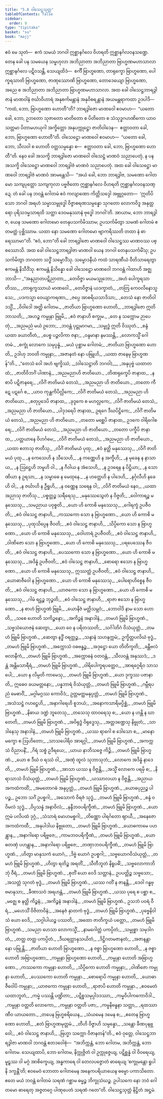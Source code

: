```yaml
---
title: "5.8 ဝါသေဋ္ဌသုတ္တ"
tableOfContents: false
sidebar:
  order: 9
type: "tipitaka"
basket: "su"
book: "majj"
---
```



<DynamicBreadcrumb />

<Division number="454" book="majj">

<Paragraph number="1398" book="majj">
ဧဝံ မေ သုတံ—  ဧကံ သမယံ ဘဂဝါ ဣစ္ဆာနင်္ဂလေ ဝိဟရတိ ဣစ္ဆာနင်္ဂလဝနသဏ္ဍေ. တေန ခေါ ပန သမယေန သမ္ဗဟုလာ အဘိညာတာ အဘိညာတာ ဗြာဟ္မဏမဟာသာလာ ဣစ္ဆာနင်္ဂလေ ပဋိဝသန္တိ, သေယျထိဒံ—  စင်္ကီ ဗြာဟ္မဏော, တာရုက္ခော ဗြာဟ္မဏော, ပေါက္ခရသာတိ ဗြာဟ္မဏော, ဇာဏုဿောဏိ ဗြာဟ္မဏော, တောဒေယျော ဗြာဟ္မဏော, အညေ စ အဘိညာတာ အဘိညာတာ ဗြာဟ္မဏမဟာသာလာ. အထ ခေါ ဝါသေဋ္ဌဘာရဒွါဇာနံ မာဏဝါနံ ဇင်္ဃာဝိဟာရံ အနုစင်္ကမန္တာနံ အနုဝိစရန္တာနံ အယမန္တရာကထာ ဥဒပါဒိ—  “ကထံ, ဘော, ဗြာဟ္မဏော ဟောတီ”တိ?
</Paragraph>

<Paragraph number="1399" book="majj">
ဘာရဒွါဇော မာဏဝေါ ဧဝမာဟ—  “ယတော ခေါ, ဘော, ဥဘတော သုဇာတော မာတိတော စ ပိတိတော စ သံသုဒ္ဓဂဟဏိကော ယာဝ သတ္တမာ ပိတာမဟယုဂါ အက္ခိတ္တော အနုပက္ကုဋ္ဌော ဇာတိဝါဒေန—  ဧတ္တာဝတာ ခေါ, ဘော, ဗြာဟ္မဏော ဟောတီ”တိ.
</Paragraph>

<Paragraph number="1400" book="majj">
ဝါသေဋ္ဌော မာဏဝေါ ဧဝမာဟ—  “ယတော ခေါ, ဘော, သီလဝါ စ ဟောတိ ဝတ္တသမ္ပန္နော စ—  ဧတ္တာဝတာ ခေါ, ဘော, ဗြာဟ္မဏော ဟောတီ”တိ. နေဝ ခေါ အသက္ခိ ဘာရဒွါဇော မာဏဝေါ ဝါသေဋ္ဌံ မာဏဝံ သညာပေတုံ, န ပန အသက္ခိ ဝါသေဋ္ဌော မာဏဝေါ ဘာရဒွါဇံ မာဏဝံ သညာပေတုံ.
</Paragraph>

<Paragraph number="1401" book="majj">
အထ ခေါ ဝါသေဋ္ဌော မာဏဝေါ ဘာရဒွါဇံ မာဏဝံ အာမန္တေသိ—  “အယံ ခေါ, ဘော ဘာရဒွါဇ, သမဏော ဂေါတမော သကျပုတ္တော သကျကုလာ ပဗ္ဗဇိတော ဣစ္ဆာနင်္ဂလေ ဝိဟရတိ ဣစ္ဆာနင်္ဂလဝနသဏ္ဍေ. တံ ခေါ ပန ဘဝန္တံ ဂေါတမံ ဧဝံ ကလျာဏော ကိတ္တိသဒ္ဒေါ အဗ္ဘုဂ္ဂတော—  ‘ဣတိပိ သော ဘဂဝါ အရဟံ သမ္မာသမ္ဗုဒ္ဓေါ ဝိဇ္ဇာစရဏသမ္ပန္နော သုဂတော လောကဝိဒူ အနုတ္တရော ပုရိသဒမ္မသာရထိ သတ္ထာ ဒေဝမနုဿာနံ ဗုဒ္ဓေါ ဘဂဝါ’တိ. အာယာမ, ဘော ဘာရဒွါဇ, ယေန သမဏော ဂေါတမော တေနုပသင်္ကမိဿာမ; ဥပသင်္ကမိတွာ သမဏံ ဂေါတမံ ဧတမတ္ထံ ပုစ္ဆိဿာမ. ယထာ နော သမဏော ဂေါတမော ဗျာကရိဿတိ တထာ နံ ဓာရေဿာမာ”တိ. “ဧဝံ, ဘော”တိ ခေါ ဘာရဒွါဇော မာဏဝေါ ဝါသေဋ္ဌဿ မာဏဝဿ ပစ္စဿောသိ.
</Paragraph>

</Division>
<Division number="455" book="majj">

<Paragraph number="1402" book="majj">
အထ ခေါ ဝါသေဋ္ဌဘာရဒွါဇာ မာဏဝါ ယေန ဘဂဝါ တေနုပသင်္ကမိံသု; ဥပသင်္ကမိတွာ ဘဂဝတာ သဒ္ဓိံ သမ္မောဒိံသု. သမ္မောဒနီယံ ကထံ သာရဏီယံ ဝီတိသာရေတွာ ဧကမန္တံ နိသီဒိံသု. ဧကမန္တံ နိသိန္နော ခေါ ဝါသေဋ္ဌော မာဏဝေါ ဘဂဝန္တံ ဂါထာဟိ အဇ္ဈဘာသိ—
</Paragraph>

<Paragraph number="1403" type="verses" book="majj">
_“အနုညာတပဋိညာတာ,_  
_တေဝိဇ္ဇာ မယမသ္မုဘော;_  
_အဟံ ပေါက္ခရသာတိဿ,_  
_တာရုက္ခဿာယံ မာဏဝေါ._  

</Paragraph>

<Paragraph number="1404" type="verses" book="majj">
_တေဝိဇ္ဇာနံ ယဒက္ခာတံ,_  
_တတြ ကေဝလိနောသ္မသေ;_  
_ပဒကသ္မာ ဝေယျာကရဏာ,_  
_ဇပ္ပေ အာစရိယသာဒိသာ;_  
_တေသံ နော ဇာတိဝါဒသ္မိံ,_  
_ဝိဝါဒေါ အတ္ထိ ဂေါတမ._  

</Paragraph>

<Paragraph number="1405" type="verses" book="majj">
_ဇာတိယာ ဗြာဟ္မဏော ဟောတိ,_  
_ဘာရဒွါဇော ဣတိ ဘာသတိ;_  
_အဟဉ္စ ကမ္မုနာ ဗြူမိ,_  
_ဧဝံ ဇာနာဟိ စက္ခုမ._  

</Paragraph>

<Paragraph number="1406" type="verses" book="majj">
_တေ န သက္ကောမ ဉာပေတုံ,_  
_အညမညံ မယံ ဥဘော;_  
_ဘဝန္တံ ပုဋ္ဌုမာဂမာ,_  
_သမ္ဗုဒ္ဓံ ဣတိ ဝိဿုတံ._  

</Paragraph>

<Paragraph number="1407" type="verses" book="majj">
_စန္ဒံ ယထာ ခယာတီတံ,_  
_ပေစ္စ ပဉ္ဇလိကာ ဇနာ;_  
_ဝန္ဒမာနာ နမဿန္တိ,_  
_လောကသ္မိံ ဂေါတမံ._  

</Paragraph>

<Paragraph number="1408" type="verses" book="majj">
_စက္ခုံ လောကေ သမုပ္ပန္နံ,_  
_မယံ ပုစ္ဆာမ ဂေါတမံ;_  
_ဇာတိယာ ဗြာဟ္မဏော ဟောတိ,_  
ဥဒါဟု ဘဝတိ ကမ္မုနာ;_  
_အဇာနတံ နော ပဗြူဟိ,_  
_ယထာ ဇာနေမု ဗြာဟ္မဏန်”တိ._  

</Paragraph>

</Division>
<Division number="456" book="majj">

<Paragraph number="1409" type="verses" book="majj">
_“တေသံ ဝေါ အဟံ ဗျက္ခိဿံ, __(ဝါသေဋ္ဌာတိ ဘဂဝါ)___  
_အနုပုဗ္ဗံ ယထာတထံ;_  
_ဇာတိဝိဘင်္ဂံ ပါဏာနံ,_  
_အညမညာဟိ ဇာတိယော._  

</Paragraph>

<Paragraph number="1410" type="verses" book="majj">
_တိဏရုက္ခေပိ ဇာနာထ,_  
_န စာပိ ပဋိဇာနရေ;_  
_လိင်္ဂံ ဇာတိမယံ တေသံ,_  
_အညမညာ ဟိ ဇာတိယော._  

</Paragraph>

<Paragraph number="1411" type="verses" book="majj">
_တတော ကီဋေ ပဋင်္ဂေ စ,_  
_ယာဝ ကုန္ထကိပိလ္လိကေ;_  
_လိင်္ဂံ ဇာတိမယံ တေသံ,_  
_အညမညာ ဟိ ဇာတိယော._  

</Paragraph>

<Paragraph number="1412" type="verses" book="majj">
_စတုပ္ပဒေပိ ဇာနာထ,_  
_ခုဒ္ဒကေ စ မဟလ္လကေ;_  
_လိင်္ဂံ ဇာတိမယံ တေသံ,_  
_အညမညာ ဟိ ဇာတိယော._  

</Paragraph>

<Paragraph number="1413" type="verses" book="majj">
_ပါဒုဒရေပိ ဇာနာထ,_  
ဥရဂေ ဒီဃပိဋ္ဌိကေ;_  
_လိင်္ဂံ ဇာတိမယံ တေသံ,_  
_အညမညာ ဟိ ဇာတိယော._  

</Paragraph>

<Paragraph number="1414" type="verses" book="majj">
_တတော မစ္ဆေပိ ဇာနာထ,_  
ဥဒကေ ဝါရိဂေါစရေ;_  
_လိင်္ဂံ ဇာတိမယံ တေသံ,_  
_အညမညာ ဟိ ဇာတိယော._  

</Paragraph>

<Paragraph number="1415" type="verses" book="majj">
_တတော ပက္ခီပိ ဇာနာထ,_  
_ပတ္တယာနေ ဝိဟင်္ဂမေ;_  
_လိင်္ဂံ ဇာတိမယံ တေသံ,_  
_အညမညာ ဟိ ဇာတိယော._  

</Paragraph>

<Paragraph number="1416" type="verses" book="majj">
_ယထာ ဧတာသု ဇာတီသု,_  
_လိင်္ဂံ ဇာတိမယံ ပုထု;_  
_ဧဝံ နတ္ထိ မနုဿေသု,_  
_လိင်္ဂံ ဇာတိမယံ ပုထု._  

</Paragraph>

<Paragraph number="1417" type="verses" book="majj">
_န ကေသေဟိ န သီသေဟိ,_  
_န ကဏ္ဏေဟိ န အက္ခီဟိ;_  
_န မုခေန န နာသာယ,_  
_န ဩဋ္ဌေဟိ ဘမူဟိ ဝါ._  

</Paragraph>

<Paragraph number="1418" type="verses" book="majj">
_န ဂီဝါယ န အံသေဟိ,_  
_န ဥဒရေန န ပိဋ္ဌိယာ;_  
_န သောဏိယာ န ဥရသာ,_  
_န သမ္ဗာဓေ န မေထုနေ._  

</Paragraph>

<Paragraph number="1419" type="verses" book="majj">
_န ဟတ္ထေဟိ န ပါဒေဟိ,_  
_နင်္ဂုလီဟိ နခေဟိ ဝါ;_  
_န ဇင်္ဃာဟိ န ဦရူဟိ,_  
_န ဝဏ္ဏေန သရေန ဝါ;_  
_လိင်္ဂံ ဇာတိမယံ နေဝ,_  
_ယထာ အညာသု ဇာတိသု._  

</Paragraph>

</Division>
<Division number="457" book="majj">

<Paragraph number="1420" type="verses" book="majj">
_ပစ္စတ္တဉ္စ သရီရေသု,_  
_မနုဿေသွေတံ န ဝိဇ္ဇတိ;_  
_ဝေါကာရဉ္စ မနုဿေသု,_  
_သမညာယ ပဝုစ္စတိ._  

</Paragraph>

<Paragraph number="1421" type="verses" book="majj">
_ယော ဟိ ကောစိ မနုဿေသု,_  
_ဂေါရက္ခံ ဥပဇီဝတိ;_  
_ဧဝံ ဝါသေဋ္ဌ ဇာနာဟိ,_  
_ကဿကော သော န ဗြာဟ္မဏော._  

</Paragraph>

<Paragraph number="1422" type="verses" book="majj">
_ယော ဟိ ကောစိ မနုဿေသု,_  
_ပုထုသိပ္ပေန ဇီဝတိ;_  
_ဧဝံ ဝါသေဋ္ဌ ဇာနာဟိ,_  
_သိပ္ပိကော သော န ဗြာဟ္မဏော._  

</Paragraph>

<Paragraph number="1423" type="verses" book="majj">
_ယော ဟိ ကောစိ မနုဿေသု,_  
_ဝေါဟာရံ ဥပဇီဝတိ;_  
_ဧဝံ ဝါသေဋ္ဌ ဇာနာဟိ,_  
_ဝါဏိဇော သော န ဗြာဟ္မဏော._  

</Paragraph>

<Paragraph number="1424" type="verses" book="majj">
_ယော ဟိ ကောစိ မနုဿေသု,_  
_ပရပေဿေန ဇီဝတိ;_  
_ဧဝံ ဝါသေဋ္ဌ ဇာနာဟိ,_  
_ပေဿကော သော န ဗြာဟ္မဏော._  

</Paragraph>

<Paragraph number="1425" type="verses" book="majj">
_ယော ဟိ ကောစိ မနုဿေသု,_  
_အဒိန္နံ ဥပဇီဝတိ;_  
_ဧဝံ ဝါသေဋ္ဌ ဇာနာဟိ,_  
_စောရော ဧသော န ဗြာဟ္မဏော._  

</Paragraph>

<Paragraph number="1426" type="verses" book="majj">
_ယော ဟိ ကောစိ မနုဿေသု,_  
ဣဿတ္ထံ ဥပဇီဝတိ;_  
_ဧဝံ ဝါသေဋ္ဌ ဇာနာဟိ,_  
_ယောဓာဇီဝေါ န ဗြာဟ္မဏော._  

</Paragraph>

<Paragraph number="1427" type="verses" book="majj">
_ယော ဟိ ကောစိ မနုဿေသု,_  
_ပေါရောဟိစ္စေန ဇီဝတိ;_  
_ဧဝံ ဝါသေဋ္ဌ ဇာနာဟိ,_  
_ယာဇကော သော န ဗြာဟ္မဏော._  

</Paragraph>

<Paragraph number="1428" type="verses" book="majj">
_ယော ဟိ ကောစိ မနုဿေသု,_  
_ဂါမံ ရဋ္ဌဉ္စ ဘုဉ္ဇတိ;_  
_ဧဝံ ဝါသေဋ္ဌ ဇာနာဟိ,_  
_ရာဇာ ဧသော န ဗြာဟ္မဏော._  

</Paragraph>

<Paragraph number="1429" type="verses" book="majj">
_န စာဟံ ဗြာဟ္မဏံ ဗြူမိ,_  
_ယောနိဇံ မတ္တိသမ္ဘဝံ;_  
_ဘောဝါဒိ နာမ သော ဟောတိ,_  
_သစေ ဟောတိ သကိဉ္စနော;_  
_အကိဉ္စနံ အနာဒါနံ,_  
_တမဟံ ဗြူမိ ဗြာဟ္မဏံ._  

</Paragraph>

</Division>
<Division number="458" book="majj">

<Paragraph number="1430" type="verses" book="majj">
_သဗ္ဗသံယောဇနံ ဆေတွာ,_  
_ယော ဝေ န ပရိတဿတိ;_  
_သင်္ဂါတိဂံ ဝိသံယုတ္တံ,_  
_တမဟံ ဗြူမိ ဗြာဟ္မဏံ._  

</Paragraph>

<Paragraph number="1431" type="verses" book="majj">
_ဆေတွာ နဒ္ဓိံ ဝရတ္တဉ္စ,_  
_သန္ဒာနံ သဟနုက္ကမံ;_  
ဥက္ခိတ္တပလိဃံ ဗုဒ္ဓံ,_  
_တမဟံ ဗြူမိ ဗြာဟ္မဏံ._  

</Paragraph>

<Paragraph number="1432" type="verses" book="majj">
_အက္ကောသံ ဝဓဗန္ဓဉ္စ,_  
_အဒုဋ္ဌော ယော တိတိက္ခတိ;_  
_ခန္တီဗလံ ဗလာနီကံ,_  
_တမဟံ ဗြူမိ ဗြာဟ္မဏံ._  

</Paragraph>

<Paragraph number="1433" type="verses" book="majj">
_အက္ကောဓနံ ဝတဝန္တံ,_  
_သီလဝန္တံ အနုဿဒံ;_  
_ဒန္တံ အန္တိမသာရီရံ,_  
_တမဟံ ဗြူမိ ဗြာဟ္မဏံ._  

</Paragraph>

<Paragraph number="1434" type="verses" book="majj">
_ဝါရိပေါက္ခရပတ္တေဝ,_  
_အာရဂ္ဂေရိဝ သာသပေါ;_  
_ယော န လိမ္ပတိ ကာမေသု,_  
_တမဟံ ဗြူမိ ဗြာဟ္မဏံ._  

</Paragraph>

<Paragraph number="1435" type="verses" book="majj">
_ယော ဒုက္ခဿ ပဇာနာတိ,_  
ဣဓေဝ ခယမတ္တနော;_  
_ပန္နဘာရံ ဝိသံယုတ္တံ,_  
_တမဟံ ဗြူမိ ဗြာဟ္မဏံ._  

</Paragraph>

<Paragraph number="1436" type="verses" book="majj">
_ဂမ္ဘီရပညံ မေဓာဝိံ,_  
_မဂ္ဂါမဂ္ဂဿ ကောဝိဒံ;_  
ဥတ္တမတ္ထမနုပ္ပတ္တံ,_  
_တမဟံ ဗြူမိ ဗြာဟ္မဏံ._  

</Paragraph>

<Paragraph number="1437" type="verses" book="majj">
_အသံသဋ္ဌံ ဂဟဋ္ဌေဟိ,_  
_အနာဂါရေဟိ စူဘယံ;_  
_အနောကသာရိမပ္ပိစ္ဆံ,_  
_တမဟံ ဗြူမိ ဗြာဟ္မဏံ._  

</Paragraph>

<Paragraph number="1438" type="verses" book="majj">
_နိဓာယ ဒဏ္ဍံ ဘူတေသု,_  
_တသေသု ထာဝရေသု စ;_  
_ယော န ဟန္တိ န ဃာတေတိ,_  
_တမဟံ ဗြူမိ ဗြာဟ္မဏံ._  

</Paragraph>

<Paragraph number="1439" type="verses" book="majj">
_အဝိရုဒ္ဓံ ဝိရုဒ္ဓေသု,_  
_အတ္တဒဏ္ဍေသု နိဗ္ဗုတံ;_  
_သာဒါနေသု အနာဒါနံ,_  
_တမဟံ ဗြူမိ ဗြာဟ္မဏံ._  

</Paragraph>

<Paragraph number="1440" type="verses" book="majj">
_ယဿ ရာဂေါ စ ဒေါသော စ,_  
_မာနော မက္ခော စ ဩဟိတော;_  
_သာသပေါရိဝ အာရဂ္ဂါ,_  
_တမဟံ ဗြူမိ ဗြာဟ္မဏံ._  

</Paragraph>

</Division>
<Division number="459" book="majj">

<Paragraph number="1441" type="verses" book="majj">
_အကက္ကသံ ဝိညာပနိံ,_  
_ဂိရံ သစ္စံ ဥဒီရယေ;_  
_ယာယ နာဘိသဇ္ဇေ ကိဉ္စိ,_  
_တမဟံ ဗြူမိ ဗြာဟ္မဏံ._  

</Paragraph>

<Paragraph number="1442" type="verses" book="majj">
_ယော စ ဒီဃံ ဝ ရဿံ ဝါ,_  
_အဏုံ ထူလံ သုဘာသုဘံ;_  
_လောကေ အဒိန္နံ နာဒေတိ,_  
_တမဟံ ဗြူမိ ဗြာဟ္မဏံ._  

</Paragraph>

<Paragraph number="1443" type="verses" book="majj">
_အာသာ ယဿ န ဝိဇ္ဇန္တိ,_  
_အသ္မိံ လောကေ ပရမှိ စ;_  
_နိရာသာသံ ဝိသံယုတ္တံ,_  
_တမဟံ ဗြူမိ ဗြာဟ္မဏံ._  

</Paragraph>

<Paragraph number="1444" type="verses" book="majj">
_ယဿာလယာ န ဝိဇ္ဇန္တိ,_  
_အညာယ အကထံကထိံ;_  
_အမတောဂဓံ အနုပ္ပတ္တံ,_  
_တမဟံ ဗြူမိ ဗြာဟ္မဏံ._  

</Paragraph>

<Paragraph number="1445" type="verses" book="majj">
_ယောဓပုညဉ္စ ပါပဉ္စ,_  
ဥဘော သင်္ဂံ ဥပစ္စဂါ;_  
_အသောကံ ဝိရဇံ သုဒ္ဓံ,_  
_တမဟံ ဗြူမိ ဗြာဟ္မဏံ._  

</Paragraph>

<Paragraph number="1446" type="verses" book="majj">
_စန္ဒံ ဝ ဝိမလံ သုဒ္ဓံ,_  
_ဝိပ္ပသန္နံ အနာဝိလံ;_  
_နန္ဒီဘဝပရိက္ခီဏံ,_  
_တမဟံ ဗြူမိ ဗြာဟ္မဏံ._  

</Paragraph>

<Paragraph number="1447" type="verses" book="majj">
_ယော ဣမံ ပလိပထံ ဒုဂ္ဂံ,_  
_သံသာရံ မောဟမစ္စဂါ;_  
_တိဏ္ဏော ပါရင်္ဂတော ဈာယီ,_  
_အနေဇော အကထံကထီ;_  
_အနုပါဒါယ နိဗ္ဗုတော,_  
_တမဟံ ဗြူမိ ဗြာဟ္မဏံ._  

</Paragraph>

<Paragraph number="1448" type="verses" book="majj">
_ယောဓကာမေ ပဟန္တွာန,_  
_အနာဂါရော ပရိဗ္ဗဇေ;_  
_ကာမဘဝပရိက္ခီဏံ,_  
_တမဟံ ဗြူမိ ဗြာဟ္မဏံ._  

</Paragraph>

<Paragraph number="1449" type="verses" book="majj">
_ယောဓတဏှံ ပဟန္တွာန,_  
_အနာဂါရော ပရိဗ္ဗဇေ;_  
_တဏှာဘဝပရိက္ခီဏံ,_  
_တမဟံ ဗြူမိ ဗြာဟ္မဏံ._  

</Paragraph>

<Paragraph number="1450" type="verses" book="majj">
_ဟိတွာ မာနုသကံ ယောဂံ,_  
_ဒိဗ္ဗံ ယောဂံ ဥပစ္စဂါ;_  
_သဗ္ဗယောဂဝိသံယုတ္တံ,_  
_တမဟံ ဗြူမိ ဗြာဟ္မဏံ._  

</Paragraph>

<Paragraph number="1451" type="verses" book="majj">
_ဟိတွာ ရတိဉ္စ အရတိံ,_  
_သီတီဘူတံ နိရူပဓိံ;_  
_သဗ္ဗလောကာဘိဘုံ ဝီရံ,_  
_တမဟံ ဗြူမိ ဗြာဟ္မဏံ._  

</Paragraph>

<Paragraph number="1452" type="verses" book="majj">
_စုတိံ ယော ဝေဒိ သတ္တာနံ,_  
ဥပပတ္တိဉ္စ သဗ္ဗသော;_  
_အသတ္တံ သုဂတံ ဗုဒ္ဓံ,_  
_တမဟံ ဗြူမိ ဗြာဟ္မဏံ._  

</Paragraph>

<Paragraph number="1453" type="verses" book="majj">
_ယဿ ဂတိံ န ဇာနန္တိ,_  
_ဒေဝါ ဂန္ဓဗ္ဗမာနုသာ;_  
_ခီဏာသဝံ အရဟန္တံ,_  
_တမဟံ ဗြူမိ ဗြာဟ္မဏံ._  

</Paragraph>

<Paragraph number="1454" type="verses" book="majj">
_ယဿ ပုရေ စ ပစ္ဆာ စ,_  
_မဇ္ဈေ စ နတ္ထိ ကိဉ္စနံ;_  
_အကိဉ္စနံ အနာဒါနံ,_  
_တမဟံ ဗြူမိ ဗြာဟ္မဏံ._  

</Paragraph>

<Paragraph number="1455" type="verses" book="majj">
ဥသဘံ ပဝရံ ဝီရံ,_  
_မဟေသိံ ဝိဇိတာဝိနံ;_  
_အနေဇံ နှာတကံ ဗုဒ္ဓံ,_  
_တမဟံ ဗြူမိ ဗြာဟ္မဏံ._  

</Paragraph>

<Paragraph number="1456" type="verses" book="majj">
_ပုဗ္ဗေနိဝါသံ ယော ဝေဒိ,_  
_သဂ္ဂါပါယဉ္စ ပဿတိ;_  
_အထော ဇာတိက္ခယံ ပတ္တော,_  
_တမဟံ ဗြူမိ ဗြာဟ္မဏံ._  

</Paragraph>

</Division>
<Division number="460" book="majj">

<Paragraph number="1457" type="verses" book="majj">
_သမညာ ဟေသာ လောကသ္မိံ,_  
_နာမဂေါတ္တံ ပကပ္ပိတံ;_  
_သမ္မုစ္စာ သမုဒါဂတံ,_  
_တတ္ထ တတ္ထ ပကပ္ပိတံ._  

</Paragraph>

<Paragraph number="1458" type="verses" book="majj">
_ဒီဃရတ္တာနုသယိတံ,_  
_ဒိဋ္ဌိဂတမဇာနတံ;_  
_အဇာနန္တာ နော ပဗြုန္တိ,_  
_ဇာတိယာ ဟောတိ ဗြာဟ္မဏော._  

</Paragraph>

<Paragraph number="1459" type="verses" book="majj">
_န ဇစ္စာ ဗြာဟ္မဏော ဟောတိ,_  
_န ဇစ္စာ ဟောတိ အဗြာဟ္မဏော;_  
_ကမ္မုနာ ဗြာဟ္မဏော ဟောတိ,_  
_ကမ္မုနာ ဟောတိ အဗြာဟ္မဏော._  

</Paragraph>

<Paragraph number="1460" type="verses" book="majj">
_ကဿကော ကမ္မုနာ ဟောတိ,_  
_သိပ္ပိကော ဟောတိ ကမ္မုနာ;_  
_ဝါဏိဇော ကမ္မုနာ ဟောတိ,_  
_ပေဿကော ဟောတိ ကမ္မုနာ._  

</Paragraph>

<Paragraph number="1461" type="verses" book="majj">
_စောရောပိ ကမ္မုနာ ဟောတိ,_  
_ယောဓာဇီဝေါပိ ကမ္မုနာ;_  
_ယာဇကော ကမ္မုနာ ဟောတိ,_  
_ရာဇာပိ ဟောတိ ကမ္မုနာ._  

</Paragraph>

<Paragraph number="1462" type="verses" book="majj">
_ဧဝမေတံ ယထာဘူတံ,_  
_ကမ္မံ ပဿန္တိ ပဏ္ဍိတာ;_  
_ပဋိစ္စသမုပ္ပါဒဒဿာ,_  
_ကမ္မဝိပါကကောဝိဒါ._  

</Paragraph>

<Paragraph number="1463" type="verses" book="majj">
_ကမ္မုနာ ဝတ္တတိ လောကော,_  
_ကမ္မုနာ ဝတ္တတိ ပဇာ;_  
_ကမ္မနိဗန္ဓနာ သတ္တာ,_  
_ရထဿာဏီဝ ယာယတော._  

</Paragraph>

<Paragraph number="1464" type="verses" book="majj">
_တပေန ဗြဟ္မစရိယေန,_  
_သံယမေန ဒမေန စ;_  
_ဧတေန ဗြာဟ္မဏော ဟောတိ,_  
_ဧတံ ဗြာဟ္မဏမုတ္တမံ._  

</Paragraph>

<Paragraph number="1465" type="verses" book="majj">
_တီဟိ ဝိဇ္ဇာဟိ သမ္ပန္နော,_  
_သန္တော ခီဏပုနဗ္ဘဝေါ;_  
_ဧဝံ ဝါသေဋ္ဌ ဇာနာဟိ,_  
_ဗြဟ္မာ သက္ကော ဝိဇာနတန်”တိ._  

</Paragraph>

</Division>
<Division number="461" book="majj">

<Paragraph number="1466" book="majj">
ဧဝံ ဝုတ္တေ, ဝါသေဋ္ဌဘာရဒွါဇာ မာဏဝါ ဘဂဝန္တံ ဧတဒဝေါစုံ—  “အဘိက္ကန္တံ, ဘော ဂေါတမ, အဘိက္ကန္တံ, ဘော ဂေါတမ. သေယျထာပိ, ဘော ဂေါတမ, နိက္ကုဇ္ဇိတံ ဝါ ဥက္ကုဇ္ဇေယျ, ပဋိစ္ဆန္နံ ဝါ ဝိဝရေယျ, မူဠှဿ ဝါ မဂ္ဂံ အာစိက္ခေယျ, အန္ဓကာရေ ဝါ တေလပဇ္ဇောတံ ဓာရေယျ ‘စက္ခုမန္တော ရူပါနိ ဒက္ခန္တီ’တိ; ဧဝမေဝံ ဘောတာ ဂေါတမေန အနေကပရိယာယေန ဓမ္မော ပကာသိတော. ဧတေ မယံ ဘဝန္တံ ဂေါတမံ သရဏံ ဂစ္ဆာမ ဓမ္မဉ္စ ဘိက္ခုသံဃဉ္စ. ဥပါသကေ နော ဘဝံ ဂေါတမော ဓာရေတု အဇ္ဇတဂ္ဂေ ပါဏုပေတံ သရဏံ ဂတေ”တိ.

</Paragraph>
</Division>

<Paragraph number="1467" type="center" book="majj">
ဝါသေဋ္ဌသုတ္တံ နိဋ္ဌိတံ အဋ္ဌမံ.
</Paragraph>